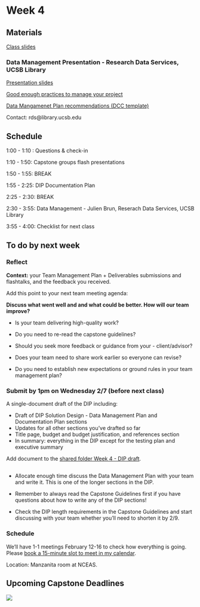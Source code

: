 # Week 4

## Materials

[Class slides](https://docs.google.com/presentation/d/1oaFNAWnogW6JkNe8O4QYsyRKo5A9zNgs-vy_zNSnQj4/edit?usp=sharing)

### Data Management Presentation - Research Data Services, UCSB Library
[Presentation slides](https://docs.google.com/presentation/d/e/2PACX-1vTcd7DFGMno6d2Gp_qw7VN15urE06RpOhTY6[…]0d6qoShO29wBM5PHtM8d/pub?start=false&loop=false&delayms=60000)

[Good enough practices to manage your project](https://ucsb-library-research-data-services.github.io/project-data-management/)

[Data Mangamenet Plan recommendations (DCC template)](https://doi.org/10.5281/zenodo.7566971)

Contact: rds@library.ucsb.edu

## Schedule

1:00 - 1:10 : Questions & check-in 

1:10 - 1:50: Capstone groups flash presentations 

1:50 - 1:55: BREAK

1:55 - 2:25: DIP Documentation Plan

2:25 - 2:30: BREAK

2:30 - 3:55: Data Management - Julien Brun, Reserach Data Services, UCSB Library

3:55 - 4:00: Checklist for next class



## To do by next week

### Reflect

**Context:** your Team Management Plan + Deliverables submissions and flashtalks, and the feedback you received.

Add this point to your next team meeting agenda:

**Discuss what went well and and what could be better. How will our team improve?**

- Is your team delivering high-quality work?

- Do you need to re-read the capstone guidelines?

- Should you seek more feedback or guidance from your - client/advisor?

- Does your team need to share work earlier so everyone can revise?

- Do you need to establish new expectations or ground rules in your team management plan?


### Submit by 1pm on Wednesday 2/7 (before next class)
A single-document draft of the DIP including:

- Draft of DIP Solution Design - Data Management Plan and Documentation Plan sections 
- Updates for all other sections you’ve drafted so far
- Title page, budget and budget justification, and references section
- In summary: everything in the DIP except for the testing plan and executive summary

Add document to the [shared folder Week 4 - DIP draft](https://drive.google.com/drive/folders/1_PUJ3yn71pRWPIXIS7VjGl2v1LBPDNAC?usp=share_link). 

::: {.callout-tip}
# 

* Allocate enough time discuss the Data Management Plan with your team and write it. This is one of the longer sections in the DIP.

* Remember to always read the Capstone Guidelines first if you have questions about how to write any of the DIP sections!

* Check the DIP length requirements in the Capstone Guidelines and start discussing with your team whether you’ll need to shorten it by 2/9.
:::


### Schedule
We’ll have 1-1 meetings February 12-16 to check how everything is going. Please [book a 15-minute slot to meet in my calendar](https://calendar.google.com/calendar/u/0/selfsched?sstoken=UUVMMFRTZXRjRHF6fGRlZmF1bHR8N2I0ZDFiNzg0ZDU1YjEzMzE4MWI5ZTJkYTNjYzgxNmM).

Location: Manzanita room at NCEAS.


## Upcoming Capstone Deadlines

![](images/winter_deadlines_3.png)

